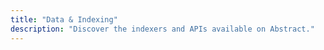 ```yaml
---
title: "Data & Indexing"
description: "Discover the indexers and APIs available on Abstract."
---
```


<CardGroup cols={2}>
  <Card
    title="Ghost"
    icon="link"
    href="https://docs.tryghost.xyz/ghostgraph/overview"
  >
  </Card>

  <Card
    title="Goldsky"
    icon="link"
    href="https://docs.goldsky.com/chains/abstract"
  />

  <Card
    title="The Graph"
    icon="link"
    href="https://thegraph.com/docs/"
  />

  <Card
    title="Reservoir"
    icon="link"
    href="https://docs.reservoir.tools/reference/what-is-reservoir"
  />

  <Card
    title="SimpleHash"
    icon="link"
    href="https://docs.simplehash.com/"
  />

  <Card
    title="SQD"
    icon="link"
    href="https://docs.sqd.ai/"
  />
</CardGroup>
